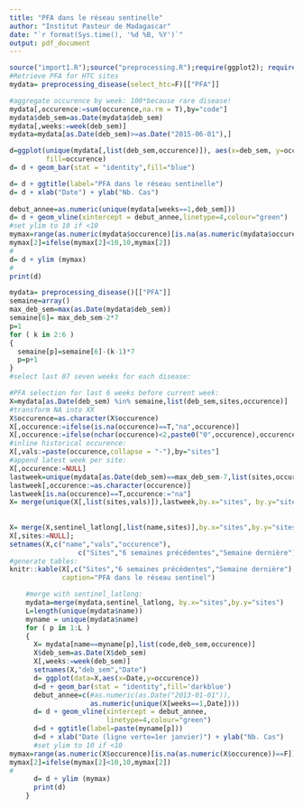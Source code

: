 ```yaml
---
title: "PFA dans le réseau sentinelle"
author: "Institut Pasteur de Madagascar"
date: "`r format(Sys.time(), '%d %B, %Y')`"
output: pdf_document
---
```


```r
source("import1.R");source("preprocessing.R");require(ggplot2); require(gridExtra)
#Retrieve PFA for HTC sites
mydata= preprocessing_disease(select_htc=F)[["PFA"]]

#aggregate occurence by week: 100*because rare disease!
mydata[,occurence:=sum(occurence,na.rm = T),by="code"]
mydata$deb_sem=as.Date(mydata$deb_sem)
mydata[,weeks:=week(deb_sem)]
mydata=mydata[as.Date(deb_sem)>=as.Date("2015-06-01"),]

d=ggplot(unique(mydata[,list(deb_sem,occurence)]), aes(x=deb_sem, y=occurence),
         fill=occurence) 
d= d + geom_bar(stat = "identity",fill="blue") 

d= d + ggtitle(label="PFA dans le réseau sentinelle")
d= d + xlab("Date") + ylab("Nb. Cas")
 
debut_annee=as.numeric(unique(mydata[weeks==1,deb_sem]))
d= d + geom_vline(xintercept = debut_annee,linetype=4,colour="green")
#set ylim to 10 if <10
mymax=range(as.numeric(mydata$occurence)[is.na(as.numeric(mydata$occurence))==F])
mymax[2]=ifelse(mymax[2]<10,10,mymax[2])
#
d= d + ylim (mymax)
#
print(d)

```

```r
mydata= preprocessing_disease()[["PFA"]]
semaine=array()
max_deb_sem=max(as.Date(mydata$deb_sem))
semaine[6]= max_deb_sem-2*7 
p=1
for ( k in 2:6 )
{
  semaine[p]=semaine[6]-(k-1)*7
  p=p+1
}
#select last 07 seven weeks for each disease:

#PFA selection for last 6 weeks before current week:
X=mydata[as.Date(deb_sem) %in% semaine,list(deb_sem,sites,occurence)]
#transform NA into XX
X$occurence=as.character(X$occurence)
X[,occurence:=ifelse(is.na(occurence)==T,"na",occurence)]
X[,occurence:=ifelse(nchar(occurence)<2,paste0("0",occurence),occurence)]
#inline historical occurence:
X[,vals:=paste(occurence,collapse = "-"),by="sites"]
#append latest week per site:
X[,occurence:=NULL]
lastweek=unique(mydata[as.Date(deb_sem)==max_deb_sem-7,list(sites,occurence)])
lastweek[,occurence:=as.character(occurence)]
lastweek[is.na(occurence)==T,occurence:="na"]                             
X= merge(unique(X[,list(sites,vals)]),lastweek,by.x="sites", by.y="sites")
              
               
X= merge(X,sentinel_latlong[,list(name,sites)],by.x="sites",by.y="sites")
X[,sites:=NULL]; 
setnames(X,c("name","vals","occurence"),
                 c("Sites","6 semaines précédentes","Semaine dernière"))
#generate tables:
knitr::kable(X[,c("Sites","6 semaines précédentes","Semaine dernière"),with=F],
             caption="PFA dans le réseau sentinel")

```


```r
    #merge with sentinel_latlong:
    mydata=merge(mydata,sentinel_latlong, by.x="sites",by.y="sites")
    L=length(unique(mydata$name))
    myname = unique(mydata$name)
    for ( p in 1:L )
    {
      X= mydata[name==myname[p],list(code,deb_sem,occurence)]
      X$deb_sem=as.Date(X$deb_sem)
      X[,weeks:=week(deb_sem)]
      setnames(X,"deb_sem","Date")
      d= ggplot(data=X,aes(x=Date,y=occurence)) 
      d=d + geom_bar(stat = "identity",fill='darkblue') 
      debut_annee=c(#as.numeric(as.Date("2013-01-01")),
                    as.numeric(unique(X[weeks==1,Date])))
      d= d + geom_vline(xintercept = debut_annee,
                        linetype=4,colour="green")
      d=d + ggtitle(label=paste(myname[p]))
      d=d + xlab("Date (ligne verte=1er janvier)") + ylab("Nb. Cas")
      #set ylim to 10 if <10
mymax=range(as.numeric(X$occurence)[is.na(as.numeric(X$occurence))==F])
mymax[2]=ifelse(mymax[2]<10,10,mymax[2])
#
      d= d + ylim (mymax)
      print(d)
    }
```